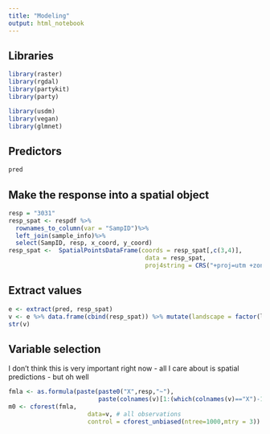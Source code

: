 ```yaml
---
title: "Modeling"
output: html_notebook
---
```


## Libraries
```r
library(raster)
library(rgdal)
library(partykit)
library(party)

library(usdm)
library(vegan)
library(glmnet)
```

## Predictors
```r
pred
```

## Make the response into a spatial object
```r
resp = "3031"
resp_spat <- respdf %>%
  rownames_to_column(var = "SampID")%>%
  left_join(sample_info)%>%
  select(SampID, resp, x_coord, y_coord)
resp_spat <-  SpatialPointsDataFrame(coords = resp_spat[,c(3,4)],
                                      data = resp_spat,
                                      proj4string = CRS("+proj=utm +zone=33 +datum=WGS84 +units=m +no_defs"))
```

## Extract values
```r
e <- extract(pred, resp_spat)
v <- e %>% data.frame(cbind(resp_spat)) %>% mutate(landscape = factor(landscape))
str(v)
```
## Variable selection
I don't think this is very important right now - all I care about is spatial predictions - but oh well
```r
fmla <- as.formula(paste(paste0("X",resp,"~"), 
                         paste(colnames(v)[1:(which(colnames(v)=="X")-1)], collapse= "+"))) # all predictors
m0 <- cforest(fmla,
                      data=v, # all observations 
                      control = cforest_unbiased(ntree=1000,mtry = 3))

```
